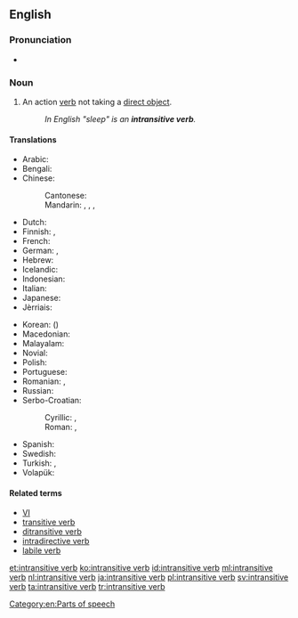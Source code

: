 ==English==
{{wikipedia}}

===Pronunciation===
* {{IPA|/ɪnˌtrænsətɪv ˈvɜːb/|/ɪnˌtrænzətɪv ˈvɜːb/}}

===Noun===
{{en-noun|head=[[intransitive]] [[verb]]}}

# {{context|grammar|lang=en}} An action [[verb]] not taking a [[direct object]].
#: ''In English "sleep" is an '''intransitive verb'''.''

====Translations====
{{trans-top|action verb not taking a direct object}}
* Arabic: {{t|ar|فعل لازم|m|tr=fiʿl lāzim}}
* Bengali: {{t|bn|অকর্মক ক্রিয়া|tr=ôkôrmôk kriya|sc=Beng}}
* Chinese:
*: Cantonese: {{t|yue|不及物動詞|tr=bat1 kap6 mat6 dung6 ci4|sc=Hani}}
*: Mandarin: {{t|cmn|不及物動詞|sc=Hani}},  {{t|cmn|不及物动词|tr=bùjíwù dòngcí|sc=Hani}}, {{t|cmn|自動詞|sc=Hani}},  {{t+|cmn|自动词|tr=zìdòngcí|sc=Hani}}
* Dutch: {{t+|nl|onovergankelijk werkwoord|n}}
* Finnish: {{t|fi|intransitiivinen verbi}}, {{t+|fi|intransitiiviverbi}}
* French: {{t+|fr|verbe intransitif|m}}
* German: {{t|de|Intransitiv|m}}, {{t+|de|intransitives Verb|n}}
* Hebrew: {{t+|he|פועל עומד|m}}
* Icelandic: {{t|is|áhrifslaus sögn|f}}
* Indonesian: {{t|id|kata kerja intransitif}}
* Italian: {{t|it|verbo intransitivo|m}}
* Japanese: {{t|ja|自動詞|tr=じどうし, jidōshi}}
* Jèrriais: {{t|roa-jer|vèrbe întransitif|m}}
{{trans-mid}}
* Korean: {{t+|ko|자동사|tr=jadongsa|sc=Kore}} ({{t+|ko|自動詞|sc=Kore}})
* Macedonian: {{t|mk|непреоден глагол|m|tr=nepréoden glágol}}
* Malayalam: {{t|ml|അകര്‍മ്മകക്രിയ|sc=Mlym}}
* Novial: {{t|nov|non-transitiv verbe}}
* Polish: {{t+|pl|czasownik nieprzechodni|m}}
* Portuguese: {{t|pt|predicação verbal}}
* Romanian: {{t+|ro|intranzitiv|m}}, {{t|ro|verb intranzitiv|n}}
* Russian: {{t|ru|непереходный глагол|m|tr=neperexódnyj glagól}}
* Serbo-Croatian:
*: Cyrillic: {{t|sh|непрелазни глагол|m}}, {{t|sh|непријелазни глагол|m}}
*: Roman: {{t|sh|neprelazni glagol|m}}, {{t|sh|neprijelazni glagol|m}}
* Spanish: {{t+|es|verbo intransitivo|m}}
* Swedish: {{t+|sv|intransitivt verb}}
* Turkish: {{t+|tr|geçişsiz fiil}}, {{t|tr|geçişsiz eylem}}
* Volapük: {{t|vo|värb neloveädik}}
{{trans-bottom}}

====Related terms====
* [[VI#English|VI]]
* [[transitive verb]]
* [[ditransitive verb]]
* [[intradirective verb]]
* [[labile verb]]

[[Category:en:Parts of speech]]

[[et:intransitive verb]]
[[ko:intransitive verb]]
[[id:intransitive verb]]
[[ml:intransitive verb]]
[[nl:intransitive verb]]
[[ja:intransitive verb]]
[[pl:intransitive verb]]
[[sv:intransitive verb]]
[[ta:intransitive verb]]
[[tr:intransitive verb]]